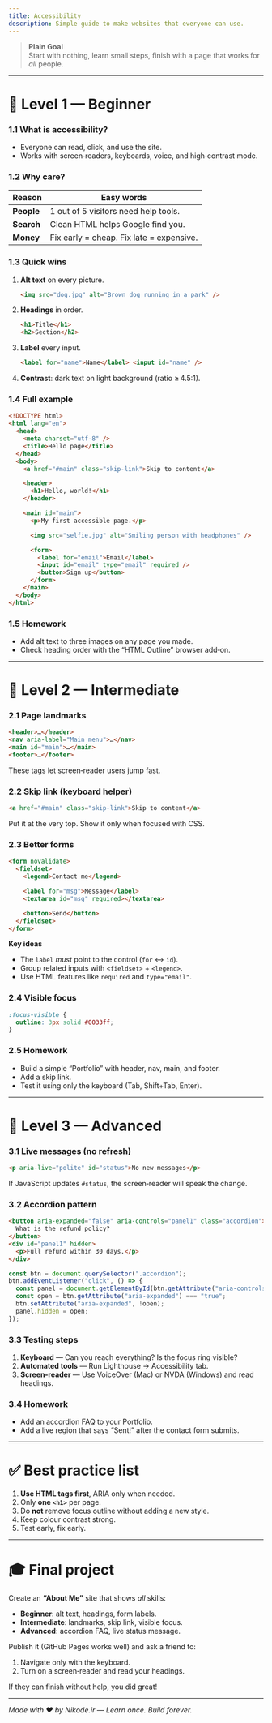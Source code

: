 ```yaml
---
title: Accessibility
description: Simple guide to make websites that everyone can use.
---
```


> **Plain Goal**  
> Start with nothing, learn small steps, finish with a page that works for _all_ people.

---

# 🌱 Level 1 — Beginner

### 1.1 What is accessibility?

- Everyone can read, click, and use the site.
- Works with screen‑readers, keyboards, voice, and high‑contrast mode.

### 1.2 Why care?

| Reason     | Easy words                               |
| ---------- | ---------------------------------------- |
| **People** | 1 out of 5 visitors need help tools.     |
| **Search** | Clean HTML helps Google find you.        |
| **Money**  | Fix early = cheap. Fix late = expensive. |

### 1.3 Quick wins

1. **Alt text** on every picture.
   ```html
   <img src="dog.jpg" alt="Brown dog running in a park" />
   ```
2. **Headings** in order.
   ```html
   <h1>Title</h1>
   <h2>Section</h2>
   ```
3. **Label** every input.
   ```html
   <label for="name">Name</label> <input id="name" />
   ```
4. **Contrast**: dark text on light background (ratio ≥ 4.5:1).

### 1.4 Full example

```html
<!DOCTYPE html>
<html lang="en">
  <head>
    <meta charset="utf-8" />
    <title>Hello page</title>
  </head>
  <body>
    <a href="#main" class="skip-link">Skip to content</a>

    <header>
      <h1>Hello, world!</h1>
    </header>

    <main id="main">
      <p>My first accessible page.</p>

      <img src="selfie.jpg" alt="Smiling person with headphones" />

      <form>
        <label for="email">Email</label>
        <input id="email" type="email" required />
        <button>Sign up</button>
      </form>
    </main>
  </body>
</html>
```

### 1.5 Homework

- Add alt text to three images on any page you made.
- Check heading order with the “HTML Outline” browser add‑on.

---

# 🌿 Level 2 — Intermediate

### 2.1 Page landmarks

```html
<header>…</header>
<nav aria-label="Main menu">…</nav>
<main id="main">…</main>
<footer>…</footer>
```

These tags let screen‑reader users jump fast.

### 2.2 Skip link (keyboard helper)

```html
<a href="#main" class="skip-link">Skip to content</a>
```

Put it at the very top. Show it only when focused with CSS.

### 2.3 Better forms

```html
<form novalidate>
  <fieldset>
    <legend>Contact me</legend>

    <label for="msg">Message</label>
    <textarea id="msg" required></textarea>

    <button>Send</button>
  </fieldset>
</form>
```

**Key ideas**

- The `label` _must_ point to the control (`for` ↔ `id`).
- Group related inputs with `<fieldset>` + `<legend>`.
- Use HTML features like `required` and `type="email"`.

### 2.4 Visible focus

```css
:focus-visible {
  outline: 3px solid #0033ff;
}
```

### 2.5 Homework

- Build a simple “Portfolio” with header, nav, main, and footer.
- Add a skip link.
- Test it using only the keyboard (Tab, Shift+Tab, Enter).

---

# 🌳 Level 3 — Advanced

### 3.1 Live messages (no refresh)

```html
<p aria-live="polite" id="status">No new messages</p>
```

If JavaScript updates `#status`, the screen‑reader will speak the change.

### 3.2 Accordion pattern

```html
<button aria-expanded="false" aria-controls="panel1" class="accordion">
  What is the refund policy?
</button>
<div id="panel1" hidden>
  <p>Full refund within 30 days.</p>
</div>
```

```js
const btn = document.querySelector(".accordion");
btn.addEventListener("click", () => {
  const panel = document.getElementById(btn.getAttribute("aria-controls"));
  const open = btn.getAttribute("aria-expanded") === "true";
  btn.setAttribute("aria-expanded", !open);
  panel.hidden = open;
});
```

### 3.3 Testing steps

1. **Keyboard** — Can you reach everything? Is the focus ring visible?
2. **Automated tools** — Run Lighthouse → Accessibility tab.
3. **Screen‑reader** — Use VoiceOver (Mac) or NVDA (Windows) and read headings.

### 3.4 Homework

- Add an accordion FAQ to your Portfolio.
- Add a live region that says “Sent!” after the contact form submits.

---

# ✅ Best practice list

1. **Use HTML tags first**, ARIA only when needed.
2. Only **one `<h1>`** per page.
3. Do **not** remove focus outline without adding a new style.
4. Keep colour contrast strong.
5. Test early, fix early.

---

# 🎓 Final project

Create an **“About Me”** site that shows _all_ skills:

- **Beginner**: alt text, headings, form labels.
- **Intermediate**: landmarks, skip link, visible focus.
- **Advanced**: accordion FAQ, live status message.

Publish it (GitHub Pages works well) and ask a friend to:

1. Navigate only with the keyboard.
2. Turn on a screen‑reader and read your headings.

If they can finish without help, you did great!

---

_Made with ❤️ by Nikode.ir — Learn once. Build forever._
